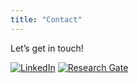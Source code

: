```yaml
---
title: "Contact"
---
```


Let's get in touch! 

[![LinkedIn](graphics/icons/linkedin/2-color/In-2C-21px-R.png)](https://www.linkedin.com/in/adam-santone-9a5a6a3/)
[![Research Gate](graphics/icons/researchGate/rg_180.png =21x21)](https://www.researchgate.net/profile/Adam_Santone)